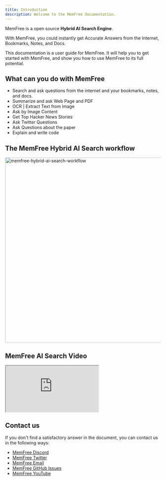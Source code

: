 ```yaml
---
title: Introduction
description: Welcome to the MemFree documentation.
---
```


MemFree is a open source <b>Hybrid AI Search Engine</b>.

With MemFree, you could instantly get Accurate Answers from the Internet, Bookmarks, Notes, and Docs.

This documentation is a user guide for MemFree. It will help you to get started with MemFree, and show you how to use MemFree to its full potential.

## What can you do with MemFree

-   Search and ask questions from the internet and your bookmarks, notes, and docs.
-   Summarize and ask Web Page and PDF
-   OCR | Extract Text from Image
-   Ask by Image Content
-   Get Top Hacker News Stories
-   Ask Twitter Questions
-   Ask Questions about the paper
-   Explain and write code

## The MemFree Hybrid AI Search workflow

<Image
    className="mt-4 overflow-hidden rounded-lg border"
    width="800"
    height="600"
    src="/memfree-hybrid-ai-search.webp"
    alt="memfree-hybrid-ai-search-workflow"
/>

## MemFree AI Search Video

<iframe
    className="mt-6 aspect-video w-full"
    src="https://www.youtube.com/embed/So_4pb3ynVk"
    title="MemFree: Hybrid AI Search Engine"
    allow="accelerometer; autoplay; clipboard-write; encrypted-media; gyroscope; picture-in-picture; web-share; fullscreen"
    referrerPolicy="strict-origin-when-cross-origin"
    allowFullScreen
></iframe>

## Contact us

If you don't find a satisfactory answer in the document, you can contact us in the following ways:

-   [MemFree Discord](https://discord.com/invite/7QqyMSTaRq)
-   [MemFree Twitter](https://x.com/ahaapple2023)
-   [MemFree Email](mailto:support@memfrre.me)
-   [MemFree GitHub Issues](https://github.com/memfreeme/memfree/issues)
-   [MemFree YouTube](https://www.youtube.com/@AhaApple)
